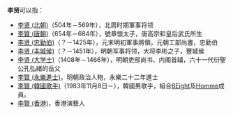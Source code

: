 '''李贤'''可以指：
*[[李贤_(北朝)|李贤 (北朝)]]（504年－569年），北周时期軍事将领
*[[李賢_(唐朝)|李賢 (唐朝)]]（654年－684年），號章懷太子，唐高宗和皇后武氏所生
*[[李贤_(忠勤伯)|李贤 (忠勤伯)]]（？－1425年），元末明初軍事將領，元朝工部尚書，忠勤伯
*[[李贤_(丰城侯)|李贤 (丰城侯)]]（？－1451年），明朝军事将领，大将李彬之子，豐城侯
*[[李贤_(大学士)|李贤 (大学士)]]（1408年－1466年），明朝吏部尚书、内阁首辅，六十一代衍聖公孔弘緒的岳父
*[[李賢_(永樂進士)|李賢 (永樂進士)]]，明朝政治人物，永樂二十二年進士
*[[李賢_(韓國歌手)|李賢 (韓國歌手)]]（1983年11月8日－），韓國男歌手，組合[[8Eight|8Eight]]及[[Homme|Homme]]成員。
*[[李賢_(香港)|李賢 (香港)]]，香港演藝人

{{消歧义|X贤|Cat=二字李姓人名消歧义}}